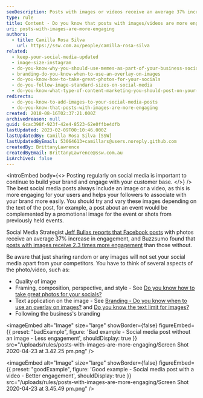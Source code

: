```yaml
---
seoDescription: Posts with images or videos receive an average 37% increase in engagement on Facebook and 2.3 times more engagement than those without, making them a powerful tool for building brand awareness and customer loyalty.
type: rule
title: Content - Do you know that posts with images/videos are more engaging?
uri: posts-with-images-are-more-engaging
authors:
  - title: Camilla Rosa Silva
    url: https://ssw.com.au/people/camilla-rosa-silva
related:
  - keep-your-social-media-updated
  - image-size-instagram
  - do-you-know-why-you-should-use-memes-as-part-of-your-business-social-media-content
  - branding-do-you-know-when-to-use-an-overlay-on-images
  - do-you-know-how-to-take-great-photos-for-your-socials
  - do-you-follow-image-standard-sizes-on-social-media
  - do-you-know-what-type-of-content-marketing-you-should-post-on-your-socials
redirects:
  - do-you-know-to-add-images-to-your-social-media-posts
  - do-you-know-that-posts-with-images-are-more-engaging
created: 2018-08-16T02:37:21.000Z
archivedreason: null
guid: 6cac398f-923f-42e4-8523-62e0ffbe4dfb
lastUpdated: 2023-02-09T00:10:46.000Z
lastUpdatedBy: Camilla Rosa Silva [SSW]
lastUpdatedByEmail: 53064613+camillars@users.noreply.github.com
createdBy: BrittanyLawrence
createdByEmail: BrittanyLawrence@ssw.com.au
isArchived: false
---
```


<introEmbed
  body={<>
Posting regularly on social media is important to continue to build your brand and engage with your customer base.
  </>}
/>
The best social media posts always include an image or a video, as this is more engaging for your users and helps your followers to associate with your brand more easily. You should try and vary these images depending on the text of the post, for example, a post about an event would be complemented by a promotional image for the event or shots from previously held events.

Social Media Strategist [Jeff Bullas reports that Facebook posts](https://www.jeffbullas.com/6-powerful-reasons-why-you-should-include-images-in-your-marketing-infographic/) with photos receive an average 37% increase in engagement, and Buzzsumo found that [posts with images receive 2.3 times more engagement](http://buzzsumo.com/blog/how-to-massively-boost-your-blog-traffic-with-these-5-awesome-image-stats/) than those without.

Be aware that just sharing random or any images will not set your social media apart from your competitors. You have to think of several aspects of the photo/video, such as:

- Quality of image
- Framing, composition, perspective, and style - See [Do you know how to take great photos for your socials?](/know-how-to-take-great-photos-for-your-socials)
- Text application on the image - See [Branding - Do you know when to use an overlay on images?](/branding-do-you-know-you-should-use-overlay-on-photos-shared-on-your-social-media) and [Do you know the text limit for images?](/text-limit-for-images)
- Following the business's branding

<imageEmbed
  alt="Image"
  size="large"
  showBorder={false}
  figureEmbed={{
    preset: "badExample",
    figure: 'Bad example - Social media post without an image - Less engagement',
    shouldDisplay: true
  }}
  src="/uploads/rules/posts-with-images-are-more-engaging/Screen Shot 2020-04-23 at 3.42.25 pm.png"
/>

<imageEmbed
  alt="Image"
  size="large"
  showBorder={false}
  figureEmbed={{
    preset: "goodExample",
    figure: 'Good example - Social media post with a video - Better engagement',
    shouldDisplay: true
  }}
  src="/uploads/rules/posts-with-images-are-more-engaging/Screen Shot 2020-04-23 at 3.45.49 pm.png"
/>
